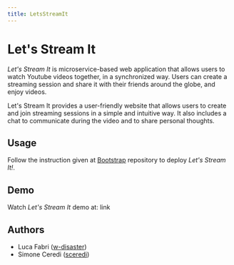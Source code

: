 ```yaml
---
title: LetsStreamIt
---
```


# Let's Stream It

*Let's Stream It* is microservice-based web application that allows users to watch Youtube videos together, in a synchronized way.
Users can create a streaming session and share it with their friends around the globe, and enjoy videos.

Let's Stream It provides a user-friendly website that allows users to create and join streaming sessions in a simple and intuitive way.
It also includes a chat to communicate during the video and to share personal thoughts.


## Usage

Follow the instruction given at [Bootstrap](https://github.com/LetsStreamIt/bootstrap) repository to deploy *Let's Stream It!*.

## Demo

Watch *Let's Stream It* demo at: link

## Authors

- Luca Fabri ([w-disaster](https://github.com/w-disaster))
- Simone Ceredi ([sceredi](https://github.com/sceredi))